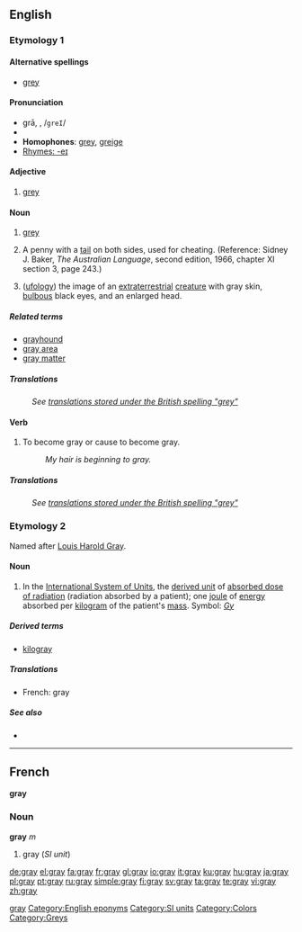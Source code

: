 <!--subst: of [[Template:sync]]-->
{{also|grey|Gray}}
<!--If you edit this entry, please also edit [[Gray]] to ensure these two entries remain synchronized.-->[[Category:Synchronized entries|gray]]
{{wikipedia|dab=gray (disambiguation)|gray}}
==English==
<!--If you edit this entry, please also edit the following entry to ensure these two entries remain in synchrony:
grey-->

===Etymology 1===

====Alternative spellings====
* {{UK|Ireland|Canada|Australia}} [[grey]]

====Pronunciation====
* grā, {{IPA|/ɡreɪ/}}, /<tt>greI</tt>/
* {{audio|en-us-gray.ogg|Audio (US)}}
* '''Homophones''': [[grey]], [[greige]]
* [[Rhymes:English:-eɪ|Rhymes: -eɪ]]

====Adjective====
{{en-adj|er}}

# {{context|mainly|US}} [[grey]]

====Noun====
{{en-noun}}

# {{context|mainly|US}} [[grey]]
# {{two-up}} A penny with a [[tail]] on both sides, used for cheating.  (Reference: Sidney J. Baker, ''The Australian Language'', second edition, 1966, chapter XI section 3, page 243.)
# ([[ufology]]) the image of an [[extraterrestrial]] [[creature]] with gray skin, [[bulbous]] black eyes, and an enlarged head.

=====Related terms=====
* [[grayhound]]
* [[gray area]]
* [[gray matter]]

=====Translations=====
: ''See [[grey#Translations|translations stored under the British spelling "grey"]]''

====Verb====
{{en-verb}}

# {{US}} To become gray or cause to become gray.
#: ''My hair is beginning to gray.''

=====Translations=====
: ''See [[grey#Translations|translations stored under the British spelling "grey"]]''

===Etymology 2===
Named after [[w:Louis Harold Gray|Louis Harold Gray]].

====Noun====
{{en-noun}}

# In the [[International System of Units]], the [[derived unit]] of [[absorbed dose of radiation]] (radiation absorbed by a patient); one [[joule]] of [[energy]] absorbed per [[kilogram]] of the patient's [[mass]].  Symbol: ''[[Gy]]''

=====Derived terms=====
* [[kilogray]]

=====Translations=====
* French: gray {{m}}

=====See also=====
* {{pedialite|gray_(unit)}}

[[Category:English eponyms]]
[[Category:SI units]]

----

==French==
'''gray'''

===Noun===
'''gray''' ''m''

# gray (''SI unit'')

[[Category:Colors]]
[[Category:Greys]]

[[de:gray]]
[[el:gray]]
[[fa:gray]]
[[fr:gray]]
[[gl:gray]]
[[io:gray]]
[[it:gray]]
[[ku:gray]]
[[hu:gray]]
[[ja:gray]]
[[pl:gray]]
[[pt:gray]]
[[ru:gray]]
[[simple:gray]]
[[fi:gray]]
[[sv:gray]]
[[ta:gray]]
[[te:gray]]
[[vi:gray]]
[[zh:gray]]